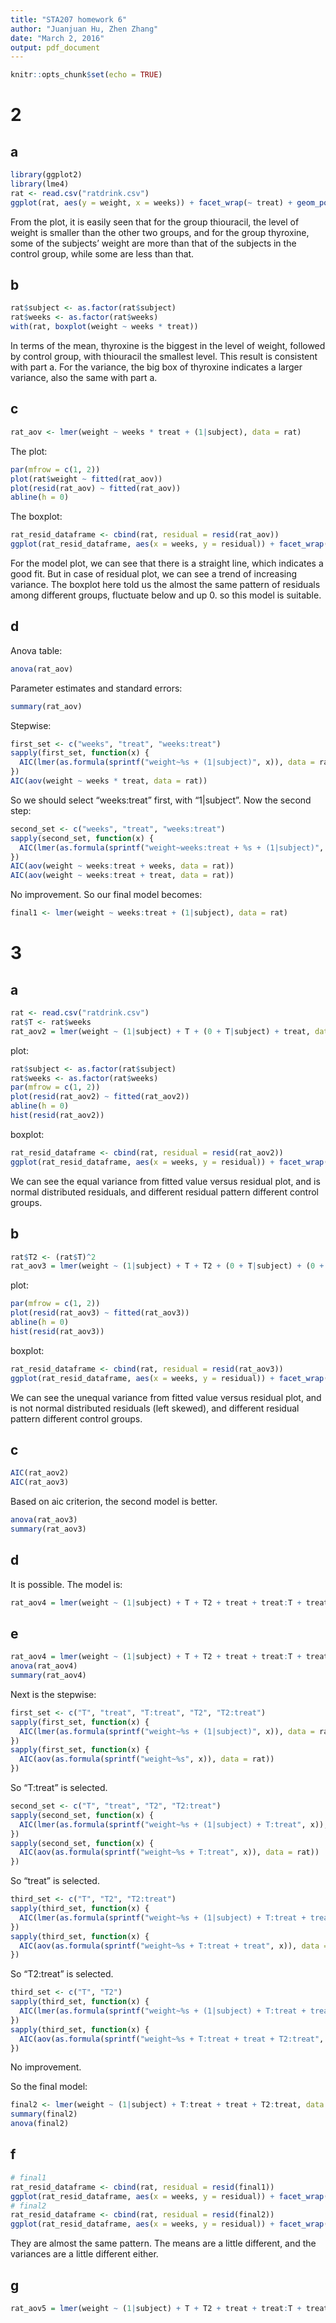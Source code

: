 ```yaml
---
title: "STA207 homework 6"
author: "Juanjuan Hu, Zhen Zhang"
date: "March 2, 2016"
output: pdf_document
---
```


```r
knitr::opts_chunk$set(echo = TRUE)
```

# 2

## a

```r
library(ggplot2)
library(lme4)
rat <- read.csv("ratdrink.csv")
ggplot(rat, aes(y = weight, x = weeks)) + facet_wrap(~ treat) + geom_point() + geom_line(aes(group = subject))
```

From the plot, it is easily seen that for the group thiouracil, the level of weight is smaller than the other two groups, and for the group thyroxine, some of the subjects' weight are more than that of the subjects in the control group, while some are less than that.

## b

```r
rat$subject <- as.factor(rat$subject)
rat$weeks <- as.factor(rat$weeks)
with(rat, boxplot(weight ~ weeks * treat))
```

In terms of the mean, thyroxine is the biggest in the level of weight, followed by control group, with thiouracil the smallest level. This result is consistent with part a. For the variance, the big box of thyroxine indicates a larger variance, also the same with part a.

## c

```r
rat_aov <- lmer(weight ~ weeks * treat + (1|subject), data = rat)
```

The plot:

```r
par(mfrow = c(1, 2))
plot(rat$weight ~ fitted(rat_aov))
plot(resid(rat_aov) ~ fitted(rat_aov))
abline(h = 0)
```

The boxplot:

```r
rat_resid_dataframe <- cbind(rat, residual = resid(rat_aov))
ggplot(rat_resid_dataframe, aes(x = weeks, y = residual)) + facet_wrap(~treat) + geom_boxplot()
```

For the model plot, we can see that there is a straight line, which indicates a good fit. But in case of residual plot, we can see a trend of increasing variance. The boxplot here told us the almost the same pattern of residuals among different groups, fluctuate below and up 0. so this model is suitable.

## d

Anova table:

```r
anova(rat_aov)
```

Parameter estimates and standard errors:

```r
summary(rat_aov)
```

Stepwise:

```r
first_set <- c("weeks", "treat", "weeks:treat")
sapply(first_set, function(x) {
  AIC(lmer(as.formula(sprintf("weight~%s + (1|subject)", x)), data = rat))
})
AIC(aov(weight ~ weeks * treat, data = rat))
```

So we should select "weeks:treat" first, with "1|subject". Now the second step:

```r
second_set <- c("weeks", "treat", "weeks:treat")
sapply(second_set, function(x) {
  AIC(lmer(as.formula(sprintf("weight~weeks:treat + %s + (1|subject)", x)), data = rat))
})
AIC(aov(weight ~ weeks:treat + weeks, data = rat))
AIC(aov(weight ~ weeks:treat + treat, data = rat))
```

No improvement. So our final model becomes:

```r
final1 <- lmer(weight ~ weeks:treat + (1|subject), data = rat)
```

# 3

## a

```r
rat <- read.csv("ratdrink.csv")
rat$T <- rat$weeks
rat_aov2 = lmer(weight ~ (1|subject) + T + (0 + T|subject) + treat, data = rat)
```

plot:

```r
rat$subject <- as.factor(rat$subject)
rat$weeks <- as.factor(rat$weeks)
par(mfrow = c(1, 2))
plot(resid(rat_aov2) ~ fitted(rat_aov2))
abline(h = 0)
hist(resid(rat_aov2))
```

boxplot:

```r
rat_resid_dataframe <- cbind(rat, residual = resid(rat_aov2))
ggplot(rat_resid_dataframe, aes(x = weeks, y = residual)) + facet_wrap(~treat) + geom_boxplot()
```

We can see the equal variance from fitted value versus residual plot, and is normal distributed residuals, and different residual pattern different control groups.

## b

```r
rat$T2 <- (rat$T)^2
rat_aov3 = lmer(weight ~ (1|subject) + T + T2 + (0 + T|subject) + (0 + T2|subject) + treat, data = rat)
```

plot:

```r
par(mfrow = c(1, 2))
plot(resid(rat_aov3) ~ fitted(rat_aov3))
abline(h = 0)
hist(resid(rat_aov3))
```

boxplot:

```r
rat_resid_dataframe <- cbind(rat, residual = resid(rat_aov3))
ggplot(rat_resid_dataframe, aes(x = weeks, y = residual)) + facet_wrap(~treat) + geom_boxplot()
```

We can see the unequal variance from fitted value versus residual plot, and is not normal distributed residuals (left skewed), and different residual pattern different control groups.

## c

```r
AIC(rat_aov2)
AIC(rat_aov3)
```

Based on aic criterion, the second model is better.

```r
anova(rat_aov3)
summary(rat_aov3)
```

## d

It is possible. The model is:

```r
rat_aov4 = lmer(weight ~ (1|subject) + T + T2 + treat + treat:T + treat:T2, data = rat)
```


## e

```r
rat_aov4 = lmer(weight ~ (1|subject) + T + T2 + treat + treat:T + treat:T2, data = rat)
anova(rat_aov4)
summary(rat_aov4)
```

Next is the stepwise:

```r
first_set <- c("T", "treat", "T:treat", "T2", "T2:treat")
sapply(first_set, function(x) {
  AIC(lmer(as.formula(sprintf("weight~%s + (1|subject)", x)), data = rat))
})
sapply(first_set, function(x) {
  AIC(aov(as.formula(sprintf("weight~%s", x)), data = rat))
})
```

So "T:treat" is selected.

```r
second_set <- c("T", "treat", "T2", "T2:treat")
sapply(second_set, function(x) {
  AIC(lmer(as.formula(sprintf("weight~%s + (1|subject) + T:treat", x)), data = rat))
})
sapply(second_set, function(x) {
  AIC(aov(as.formula(sprintf("weight~%s + T:treat", x)), data = rat))
})
```

So "treat" is selected.

```r
third_set <- c("T", "T2", "T2:treat")
sapply(third_set, function(x) {
  AIC(lmer(as.formula(sprintf("weight~%s + (1|subject) + T:treat + treat", x)), data = rat))
})
sapply(third_set, function(x) {
  AIC(aov(as.formula(sprintf("weight~%s + T:treat + treat", x)), data = rat))
})
```

So "T2:treat" is selected.

```r
third_set <- c("T", "T2")
sapply(third_set, function(x) {
  AIC(lmer(as.formula(sprintf("weight~%s + (1|subject) + T:treat + treat + T2:treat", x)), data = rat))
})
sapply(third_set, function(x) {
  AIC(aov(as.formula(sprintf("weight~%s + T:treat + treat + T2:treat", x)), data = rat))
})
```

No improvement.

So the final model:

```r
final2 <- lmer(weight ~ (1|subject) + T:treat + treat + T2:treat, data = rat)
summary(final2)
anova(final2)
```

## f

```r
# final1
rat_resid_dataframe <- cbind(rat, residual = resid(final1))
ggplot(rat_resid_dataframe, aes(x = weeks, y = residual)) + facet_wrap(~treat) + geom_boxplot()
# final2
rat_resid_dataframe <- cbind(rat, residual = resid(final2))
ggplot(rat_resid_dataframe, aes(x = weeks, y = residual)) + facet_wrap(~treat) + geom_boxplot()
```

They are almost the same pattern. The means are a little different, and the variances are a little different either.

## g

```r
rat_aov5 = lmer(weight ~ (1|subject) + T + T2 + treat + treat:T + treat:T2 + (0 + (treat:T)|subject) + (0 + (treat:T2)|subject), data = rat)
```

